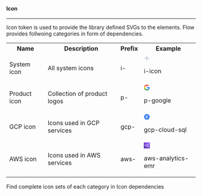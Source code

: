 
<Meta title="Foundation/Design Tokens/Icon" />

<h4 class="margin-tp-36 margin-btm-8">Icon</h4>
<hr class="margin-btm-24" />
<p class="margin-btm-24">
  Icon token is used to provide the library defined SVGs to the elements. Flow provides follwoing
  categories in form of dependencies.
</p>

<table class="custom-color-table">
  <tbody>
    <tr>
      <th>Name</th>
      <th>Description</th>
      <th>Prefix</th>
      <th>Example</th>
    </tr>
    <tr>
      <td>
        <p class="text-default">System icon</p>
      </td>
      <td>
        <p class="text-secondary">All system icons</p>
      </td>
      <td>
        <p class="text-secondary font-wt-700">i-</p>
      </td>
      <td>
        <div class="custom-table-flex">
          <svg
            width="16"
            height="16"
            viewBox="0 0 16 16"
            fill="none"
            xmlns="http://www.w3.org/2000/svg"
          >
            <path
              fill-rule="evenodd"
              clip-rule="evenodd"
              d="M8.00008 0.666504C8.57866 0.666504 9.0477 1.13554 9.0477 1.71412V6.95222H14.2858C14.8644 6.95222 15.3334 7.42125 15.3334 7.99984C15.3334 8.57842 14.8644 9.04746 14.2858 9.04746H9.0477V14.2856C9.0477 14.8641 8.57866 15.3332 8.00008 15.3332C7.4215 15.3332 6.95246 14.8641 6.95246 14.2856V9.04746H1.71437C1.13578 9.04746 0.666748 8.57842 0.666748 7.99984C0.666748 7.42125 1.13578 6.95222 1.71437 6.95222L6.95246 6.95222V1.71412C6.95246 1.13554 7.4215 0.666504 8.00008 0.666504Z"
              fill="#BFCAD9"
            />
          </svg>
          <div class="margin-lt-10">
            <p class="text-secondary">i-icon</p>
          </div>
        </div>
      </td>
    </tr>
    <tr>
      <td>
        <p class="text-default">Product icon</p>
      </td>
      <td>
        <p class="text-secondary">Collection of product logos</p>
      </td>
      <td>
        <p class="text-secondary font-wt-700">p-</p>
      </td>
      <td>
        <div class="custom-table-flex">
          <svg
            width="16"
            height="16"
            viewBox="0 0 16 16"
            fill="none"
            xmlns="http://www.w3.org/2000/svg"
          >
            <g clip-path="url(#clip0_53_9029)">
              <path
                d="M15.5133 8.17343C15.5144 7.64379 15.454 7.11581 15.3333 6.6001H8.15332V9.44676H12.38C12.2996 9.94533 12.1194 10.4225 11.8502 10.8498C11.581 11.2771 11.2283 11.6457 10.8133 11.9334V12.0334L13.0867 13.7934H13.2467C13.9997 13.0663 14.5918 12.1891 14.9845 11.2188C15.3773 10.2484 15.562 9.20635 15.5267 8.1601"
                fill="#4285F4"
              />
              <path
                d="M8.15325 15.6665C10.0217 15.7166 11.8388 15.0513 13.2333 13.8065L10.8133 11.9332C10.0263 12.4612 9.09376 12.7293 8.14659 12.6998C7.17694 12.6951 6.2335 12.3846 5.45066 11.8124C4.66781 11.2402 4.08547 10.4356 3.78659 9.51318H3.69325L1.33325 11.3332V11.4198C1.96473 12.6903 2.9369 13.7601 4.14121 14.51C5.34552 15.2599 6.73457 15.6603 8.15325 15.6665"
                fill="#34A853"
              />
              <path
                d="M3.7933 9.51335C3.62184 9.0272 3.53393 8.51552 3.5333 8.00002C3.53604 7.48579 3.61927 6.97517 3.77997 6.48669V6.38002L1.37997 4.52002L1.3333 4.56002C0.794268 5.62661 0.513428 6.80495 0.513428 8.00002C0.513428 9.19508 0.794268 10.3734 1.3333 11.44L3.81997 9.51335"
                fill="#FBBC05"
              />
              <path
                d="M8.15325 3.33311C9.2523 3.3155 10.3155 3.72405 11.1199 4.47311L13.2799 2.35978C11.8932 1.0565 10.0562 0.339868 8.15325 0.359779C6.73945 0.361615 5.3538 0.755032 4.14996 1.49639C2.94613 2.23776 1.97118 3.29809 1.33325 4.55978L3.77992 6.48645C4.09303 5.57295 4.68183 4.77908 5.46512 4.2143C6.24841 3.64952 7.18762 3.34164 8.15325 3.33311Z"
                fill="#EB4335"
              />
            </g>
            <defs>
              <clipPath id="clip0_53_9029">
                <rect width="16" height="16" fill="white" />
              </clipPath>
            </defs>
          </svg>
          <div class="margin-lt-10">
            <p class="text-secondary">p-google</p>
          </div>
        </div>
      </td>
    </tr>
    <tr>
      <td>
        <p class="text-default">GCP icon</p>
      </td>
      <td>
        <p class="text-secondary">Icons used in GCP services</p>
      </td>
      <td>
        <p class="text-secondary font-wt-700">gcp-</p>
      </td>
      <td>
        <div class="custom-table-flex">
          <svg
            width="16"
            height="16"
            viewBox="0 0 16 16"
            fill="none"
            xmlns="http://www.w3.org/2000/svg"
          >
            <g clip-path="url(#clip0_53_9036)">
              <path
                d="M15.8088 7.265L12.5213 1.5475C12.3977 1.32826 12.2189 1.14511 12.0027 1.01619C11.7866 0.887274 11.5405 0.817059 11.2888 0.8125H4.71255C4.46087 0.816935 4.21472 0.887098 3.99852 1.01603C3.78232 1.14496 3.60359 1.32817 3.48005 1.5475L0.191302 7.25C0.0662805 7.46755 0.000488281 7.71408 0.000488281 7.965C0.000488281 8.21592 0.0662805 8.46245 0.191302 8.68L3.4788 14.43C3.60111 14.6524 3.7789 14.8394 3.99487 14.9728C4.21084 15.1062 4.45765 15.1815 4.7113 15.1912H11.2876C11.5412 15.1825 11.7882 15.1082 12.0044 14.9754C12.2207 14.8426 12.3988 14.656 12.5213 14.4338L15.8088 8.71625C15.9347 8.49514 16.0009 8.24507 16.0009 7.99062C16.0009 7.73618 15.9347 7.48611 15.8088 7.265Z"
                fill="#4285F4"
              />
              <path
                opacity="0.07"
                d="M10.5 5.735L8.08375 4.90625L5.52625 6.83875L7.125 8.4375L5.52125 8.59375L7.02125 10.0938L5.5 10.2812L10.4087 15.1875H11.2837C11.5374 15.1788 11.7844 15.1044 12.0006 14.9716C12.2169 14.8389 12.395 14.6522 12.5175 14.43L14.9525 10.195L10.5 5.735Z"
                fill="black"
              />
              <path
                d="M8 4.27881L5.5 5.72256V6.83881L8 8.28131L10.5 6.83881V5.72256L8 4.27881ZM9.49375 6.26381L8 7.12506L6.5075 6.26381L8 5.40131L9.4925 6.26256L9.49375 6.26381Z"
                fill="white"
              />
              <path
                d="M5.5 7.46875V8.585L8 10.0288L10.5 8.585V7.46875L8 8.9125L5.5 7.46875Z"
                fill="white"
              />
              <path
                d="M5.5 9.16113V10.2774L8 11.7211L10.5 10.2774V9.16113L8 10.6049L5.5 9.16113Z"
                fill="white"
              />
            </g>
            <defs>
              <clipPath id="clip0_53_9036">
                <rect width="16" height="16" fill="white" />
              </clipPath>
            </defs>
          </svg>
          <div class="margin-lt-10">
            <p class="text-secondary">gcp-cloud-sql</p>
          </div>
        </div>
      </td>
    </tr>
    <tr>
      <td>
        <p class="text-default">AWS icon</p>
      </td>
      <td>
        <p class="text-secondary">Icons used in AWS services</p>
      </td>
      <td>
        <p class="text-secondary font-wt-700">aws-</p>
      </td>
      <td>
        <div class="custom-table-flex">
          <svg
            width="16"
            height="16"
            viewBox="0 0 16 16"
            fill="none"
            xmlns="http://www.w3.org/2000/svg"
          >
            <g clip-path="url(#clip0_53_9043)">
              <path d="M16 0H0V16H16V0Z" fill="url(#paint0_linear_53_9043)" />
              <path
                fill-rule="evenodd"
                clip-rule="evenodd"
                d="M11.0001 10.6665C10.4487 10.6665 10.0001 11.1152 10.0001 11.6665C10.0001 12.2178 10.4487 12.6665 11.0001 12.6665C11.5514 12.6665 12.0001 12.2178 12.0001 11.6665C12.0001 11.1152 11.5514 10.6665 11.0001 10.6665ZM9.79541 10.5205C10.0587 10.2438 10.4154 10.0638 10.8154 10.0185L11.1874 5.92117C10.9241 5.84184 10.6847 5.70517 10.4941 5.51517L8.32075 6.9645C8.53475 7.3765 8.66675 7.83784 8.66675 8.33317C8.66675 8.79784 8.55141 9.2325 8.36208 9.62517L9.79541 10.5205ZM8.00008 8.33317C8.00008 7.0465 6.95341 5.99984 5.66675 5.99984C4.38008 5.99984 3.33341 7.0465 3.33341 8.33317C3.33341 9.61984 4.38008 10.6665 5.66675 10.6665C6.95341 10.6665 8.00008 9.61984 8.00008 8.33317ZM10.6667 4.33317C10.6667 4.8845 11.1154 5.33317 11.6667 5.33317C12.2181 5.33317 12.6667 4.8845 12.6667 4.33317C12.6667 3.78184 12.2181 3.33317 11.6667 3.33317C11.1154 3.33317 10.6667 3.78184 10.6667 4.33317ZM11.8514 5.98117L11.4794 10.0785C12.1641 10.2858 12.6667 10.9152 12.6667 11.6665C12.6667 12.5852 11.9194 13.3332 11.0001 13.3332C10.0807 13.3332 9.33341 12.5852 9.33341 11.6665C9.33341 11.4618 9.37541 11.2678 9.44341 11.0865L8.00608 10.1885C7.45608 10.8805 6.61741 11.3332 5.66675 11.3332C4.01275 11.3332 2.66675 9.98717 2.66675 8.33317C2.66675 6.67917 4.01275 5.33317 5.66675 5.33317C6.58608 5.33317 7.39941 5.75717 7.95008 6.4105L10.1254 4.9605C10.0454 4.7665 10.0001 4.55517 10.0001 4.33317C10.0001 3.4145 10.7474 2.6665 11.6667 2.6665C12.5861 2.6665 13.3334 3.4145 13.3334 4.33317C13.3334 5.1885 12.6827 5.88784 11.8514 5.98117ZM6.00008 7.99984H6.66675V8.6665H6.00008V9.33317H5.33341V8.6665H4.66675V7.99984H5.33341V7.33317H6.00008V7.99984Z"
                fill="white"
              />
            </g>
            <defs>
              <linearGradient
                id="paint0_linear_53_9043"
                x1="0"
                y1="16"
                x2="16"
                y2="0"
                gradientUnits="userSpaceOnUse"
              >
                <stop stop-color="#4D27A8" />
                <stop offset="1" stop-color="#A166FF" />
              </linearGradient>
              <clipPath id="clip0_53_9043">
                <rect width="16" height="16" fill="white" />
              </clipPath>
            </defs>
          </svg>
          <div class="margin-lt-10">
            <p class="text-secondary">aws-analytics-emr</p>
          </div>
        </div>
      </td>
    </tr>
  </tbody>
</table>

<p class="margin-tp-36">
  Find complete icon sets of each category in <a>Icon dependencies</a>
</p>
